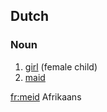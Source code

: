 ==Dutch==

===Noun===
{{infl|nl|noun|g=f}}

# [[girl]] (female child)
# [[maid]]

[[fr:meid]]
Afrikaans